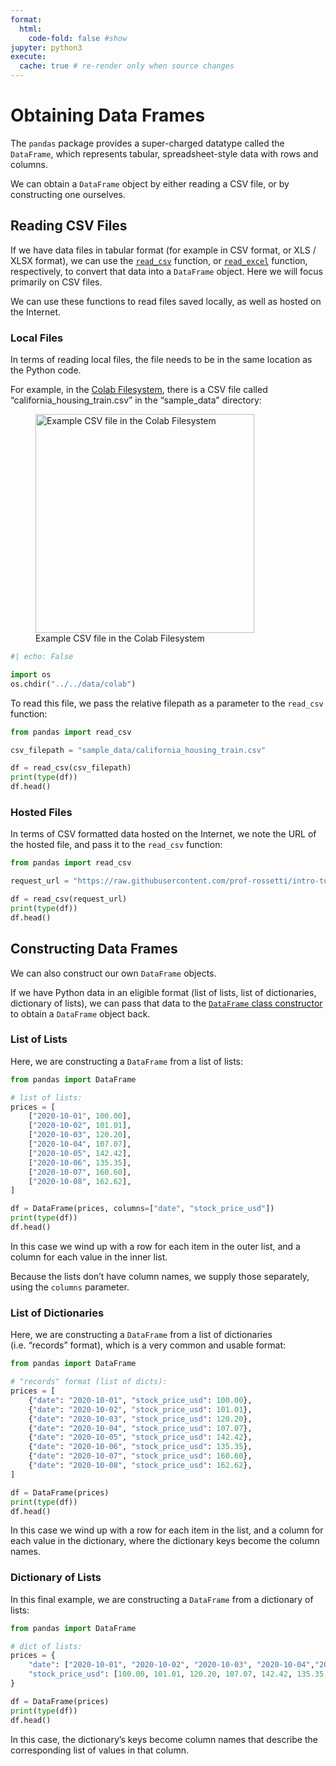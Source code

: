 ```yaml
---
format:
  html:
    code-fold: false #show
jupyter: python3
execute:
  cache: true # re-render only when source changes
---
```


# Obtaining Data Frames

The `pandas` package provides a super-charged datatype called the `DataFrame`, which represents tabular, spreadsheet-style data with rows and columns.

We can obtain a `DataFrame` object by either reading a CSV file, or by constructing one ourselves.


## Reading CSV Files

If we have data files in tabular format (for example in CSV format, or XLS / XLSX format), we can use the [`read_csv`](https://pandas.pydata.org/docs/reference/api/pandas.read_csv.html) function, or [`read_excel`](https://pandas.pydata.org/docs/reference/api/pandas.read_excel.html) function, respectively, to convert that data into a `DataFrame` object. Here we will focus primarily on CSV files.

We can use these functions to read files saved locally, as well as hosted on the Internet.

### Local Files

In terms of reading local files, the file needs to be in the same location as the Python code.

For example, in the [Colab Filesystem](https://prof-rossetti.github.io/intro-software-dev-python-book/notes/dev-tools/google-colab/filesystem.html), there is a CSV file called "california_housing_train.csv" in the "sample_data" directory:

![Example CSV file in the Colab Filesystem](../../images/colab-sample-data-file.png){height=350}

```python
#| echo: False

import os
os.chdir("../../data/colab")
```

To read this file, we pass the relative filepath as a parameter to the `read_csv` function:


```python
from pandas import read_csv

csv_filepath = "sample_data/california_housing_train.csv"

df = read_csv(csv_filepath)
print(type(df))
df.head()
```


### Hosted Files

In terms of CSV formatted data hosted on the Internet, we note the URL of the hosted file, and pass it to the `read_csv` function:

```python
from pandas import read_csv

request_url = "https://raw.githubusercontent.com/prof-rossetti/intro-to-python/main/data/daily_adjusted_nflx.csv"

df = read_csv(request_url)
print(type(df))
df.head()
```



## Constructing Data Frames

We can also construct our own `DataFrame` objects.

If we have Python data in an eligible format (list of lists, list of dictionaries, dictionary of lists), we can pass that data to the [`DataFrame` class constructor](https://pandas.pydata.org/docs/reference/api/pandas.DataFrame.html) to obtain a `DataFrame` object back.

### List of Lists

Here, we are constructing a `DataFrame` from a list of lists:

```python
from pandas import DataFrame

# list of lists:
prices = [
    ["2020-10-01", 100.00],
    ["2020-10-02", 101.01],
    ["2020-10-03", 120.20],
    ["2020-10-04", 107.07],
    ["2020-10-05", 142.42],
    ["2020-10-06", 135.35],
    ["2020-10-07", 160.60],
    ["2020-10-08", 162.62],
]

df = DataFrame(prices, columns=["date", "stock_price_usd"])
print(type(df))
df.head()
```

In this case we wind up with a row for each item in the outer list, and a column for each value in the inner list.

Because the lists don't have column names, we supply those separately, using the `columns` parameter.

### List of Dictionaries

Here, we are constructing a `DataFrame` from a list of dictionaries (i.e. "records" format), which is a very common and usable format:


```python
from pandas import DataFrame

# "records" format (list of dicts):
prices = [
    {"date": "2020-10-01", "stock_price_usd": 100.00},
    {"date": "2020-10-02", "stock_price_usd": 101.01},
    {"date": "2020-10-03", "stock_price_usd": 120.20},
    {"date": "2020-10-04", "stock_price_usd": 107.07},
    {"date": "2020-10-05", "stock_price_usd": 142.42},
    {"date": "2020-10-06", "stock_price_usd": 135.35},
    {"date": "2020-10-07", "stock_price_usd": 160.60},
    {"date": "2020-10-08", "stock_price_usd": 162.62},
]

df = DataFrame(prices)
print(type(df))
df.head()
```

In this case we wind up with a row for each item in the list, and a column for each value in the dictionary, where the dictionary keys become the column names.

### Dictionary of Lists

In this final example, we are constructing a `DataFrame` from a dictionary of lists:


```python
from pandas import DataFrame

# dict of lists:
prices = {
    "date": ["2020-10-01", "2020-10-02", "2020-10-03", "2020-10-04","2020-10-05", "2020-10-06", "2020-10-07", "2020-10-08"],
    "stock_price_usd": [100.00, 101.01, 120.20, 107.07, 142.42, 135.35, 160.60, 162.62]
}

df = DataFrame(prices)
print(type(df))
df.head()
```


In this case, the dictionary's keys become column names that describe the corresponding list of values in that column.

